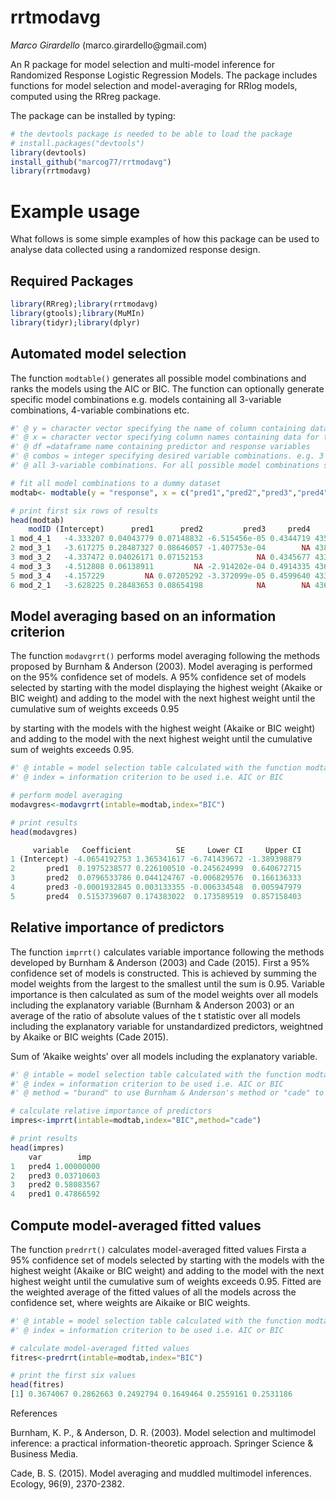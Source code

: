 # rrtmodavg
*Marco Girardello* (marco.girardello@gmail.com) 

An R package for model selection and multi-model inference for Randomized Response Logistic Regression 
Models. The package includes functions for model selection and model-averaging for RRlog models, computed using 
the RRreg package.

The package can be installed by typing:

```r
# the devtools package is needed to be able to load the package
# install.packages("devtools")
library(devtools)
install_github("marcog77/rrtmodavg")
library(rrtmodavg)
``` 

# Example usage
What follows is some simple examples of how this package can be used to analyse data collected using a randomized response design. 

## Required Packages

```r
library(RRreg);library(rrtmodavg)
library(gtools);library(MuMIn)
library(tidyr);library(dplyr)
```

## Automated model selection
The function `modtable()` generates all possible model combinations and ranks the models using the AIC or BIC.
The function can optionally generate specific model combinations e.g. models containing all 
3-variable combinations, 4-variable combinations etc. 

```r
#' @ y = character vector specifying the name of column containing data for the response variable (binary) 
#' @ x = character vector specifying column names containing data for the predictor variables
#' @ df =dataframe name containing predictor and response variables
#' @ combos = integer specifying desired variable combinations. e.g. 3 for models containing
#' @ all 3-variable combinations. For all possible model combinations specify "all".

# fit all model combinations to a dummy dataset
modtab<- modtable(y = "response", x = c("pred1","pred2","pred3","pred4"),df=dummy, combos ="all")

# print first six rows of results
head(modtab)
    modID (Intercept)      pred1      pred2         pred3     pred4      AIC      BIC  deltaBIC    weightBIC deltaAIC  weightAIC
1 mod_4_1   -4.333207 0.04043779 0.07148832 -6.515456e-05 0.4344719 435.9528 455.0234 14.537721 0.0004554068 3.956570 0.04097879
2 mod_3_1   -3.617275 0.28487327 0.08646057 -1.407753e-04        NA 438.4724 453.7289 13.243189 0.0008699683 6.476169 0.01162613
3 mod_3_2   -4.337472 0.04026171 0.07152153            NA 0.4345677 433.9532 449.2097  8.724007 0.0083335762 1.956987 0.11136869
4 mod_3_3   -4.512808 0.06138911         NA -2.914202e-04 0.4914335 436.7506 452.0071 11.521423 0.0020576913 4.754403 0.02749868
5 mod_3_4   -4.157229         NA 0.07205292 -3.372099e-05 0.4599640 433.9961 449.2526  8.766909 0.0081567161 1.999889 0.10900516
6 mod_2_1   -3.628225 0.28483653 0.08654198            NA        NA 436.4745 447.9169  7.431177 0.0159061784 4.478287 0.03156964

```
## Model averaging based on an information criterion
The function `modavgrrt()` performs model averaging following the methods proposed by
Burnham & Anderson (2003). Model averaging is performed on the 95% confidence set of models. 
A 95% confidence set of models selected by starting with the model displaying the 
highest weight (Akaike or BIC weight)
and adding to the model with the next highest weight until the cumulative sum of weights exceeds 0.95

by starting with the 
models with the highest weight (Akaike or BIC weight) and adding to the model with the
next highest weight until the cumulative sum of weights exceeds 0.95.

```r
#' @ intable = model selection table calculated with the function modtable
#' @ index = information criterion to be used i.e. AIC or BIC

# perform model averaging
modavgres<-modavgrrt(intable=modtab,index="BIC")

# print results
head(modavgres)

     variable   Coefficient          SE     Lower CI     Upper CI
1 (Intercept) -4.0654192753 1.365341617 -6.741439672 -1.389398879
2       pred1  0.1975238577 0.226100510 -0.245624999  0.640672715
3       pred2  0.0796533786 0.044124767 -0.006829576  0.166136333
4       pred3 -0.0001932845 0.003133355 -0.006334548  0.005947979
5       pred4  0.5153739607 0.174383022  0.173589519  0.857158403

```

## Relative importance of predictors

The function `imprrt()` calculates variable importance following the methods developed
by Burnham & Anderson (2003) and Cade (2015). First a 95% confidence set of models is constructed. 
This is achieved by summing the model weights from the largest to the smallest until the sum is 0.95.
Variable importance is then calculated as sum of the model weights over all models including the
explanatory variable (Burnham & Anderson 2003) or an average of the ratio of absolute values of the t statistic  over all 
models including the explanatory variable for unstandardized predictors, weightned by 
Akaike or BIC weights (Cade 2015).


Sum of ‘Akaike weights’ over all models including the explanatory variable.

```r
#' @ intable = model selection table calculated with the function modtable
#' @ index = information criterion to be used i.e. AIC or BIC
#' @ method = "burand" to use Burnham & Anderson's method or "cade" to use Cade's method

# calculate relative importance of predictors
impres<-imprrt(intable=modtab,index="BIC",method="cade")

# print results
head(impres)
    var        imp
1   pred4 1.00000000
2   pred3 0.03710603
3   pred2 0.58083567
4   pred1 0.47866592

```


## Compute model-averaged fitted values
The function `predrrt()` calculates model-averaged fitted values Firsta a 95% confidence set of models selected by starting with the models with the highest weight (Akaike or BIC weight) and adding to the model with the next highest weight until the cumulative sum of weights exceeds 0.95. Fitted are the weighted average of the fitted values of all the models across the confidence set, where weights are Aikaike or BIC weights. 



```r
#' @ intable = model selection table calculated with the function modtable
#' @ index = information criterion to be used i.e. AIC or BIC

# calculate model-averaged fitted values
fitres<-predrrt(intable=modtab,index="BIC")

# print the first six values
head(fitres)
[1] 0.3674067 0.2862663 0.2492794 0.1649464 0.2559161 0.2531186

```

References

Burnham, K. P., & Anderson, D. R. (2003). Model selection and multimodel inference: a practical information-theoretic approach. Springer Science & Business Media.

Cade, B. S. (2015). Model averaging and muddled multimodel inferences. Ecology, 96(9), 2370-2382.

